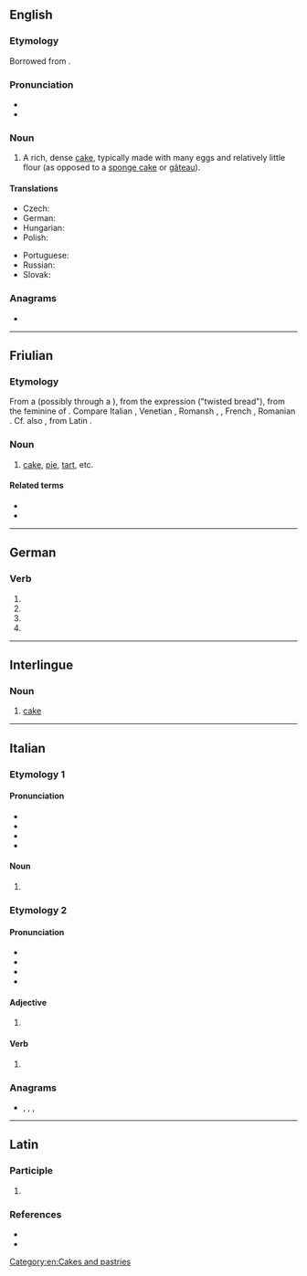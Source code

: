 {{also|Torte|törte|tortë}}
==English==

===Etymology===
Borrowed from {{bor|en|de|Torte|notext=1}}.

===Pronunciation===
* {{IPA|/ˈtɔː(ɹ)t/|lang=en}}
* {{homophones|lang=en|tort|taught|taut}}

===Noun===
{{en-noun}}

# A rich, dense [[cake]], typically made with many eggs and relatively little flour (as opposed to a [[sponge cake]] or [[gâteau]]).

====Translations====
{{trans-top|a rich, dense cake}}
* Czech: {{t+|cs|dort|m}}
* German: {{t+|de|torte}}
* Hungarian: {{t+|hu|torta}}
* Polish: {{t+|pl|tort|m}}
{{trans-mid}}
* Portuguese: {{t+|pt|torta}}
* Russian: {{t+|ru|торт|m}}
* Slovak: {{t-needed|sk}}
{{trans-bottom}}

===Anagrams===
* {{anagrams|en|Otter|Treto|ortet|otter|toret|toter}}

[[Category:en:Cakes and pastries]]

----

==Friulian==

===Etymology===
From a {{inh|fur|LL.|torta}} (possibly through a {{der|fur|VL.||*turta}}), from the expression {{m|la|torta}} {{m|la|panis}} ("twisted bread"), from the feminine of {{der|fur|la|tortus}}. Compare Italian {{m|it|torta}}, Venetian {{m|vec|torta}}, Romansh {{m|rm|turta}}, {{m|rm|tuorta}}, French {{m|fr|tourte}}, Romanian {{m|ro|turtă}}. Cf. also {{m|fur|tuart}}, from Latin {{m|la|tortus}}.

===Noun===
{{fur-noun|f|pl=tortis}}

# [[cake]], [[pie]], [[tart]], etc.

====Related terms====
* {{l|fur|tuart}}
* {{l|fur|stuarzi}}

----

==German==

===Verb===
{{head|de|verb form}}
# {{de-verb form of|torten|1|s|g}}
# {{de-verb form of|torten|1|s|k1}}
# {{de-verb form of|torten|3|s|k1}}
# {{de-verb form of|torten|i|s}}
{{rfc-auto}}

----

==Interlingue==

===Noun===
{{head|ie|noun}}

# [[cake]]

----

==Italian==

===Etymology 1===

====Pronunciation====
* {{IPA|/ˈtor.te/|[ˈt̪or̺t̪e]|lang=it}}
* {{rhymes|orte|lang=it}}
* {{it-stress|tórte}}
* {{hyphenation|lang=it|tor|te}}

====Noun====
{{head|it|noun plural form|g=f-p}}

# {{plural of|torta|lang=it}}

===Etymology 2===

====Pronunciation====
* {{IPA|/ˈtɔr.te/|[ˈt̪ɔr̺t̪e]|lang=it}}
* {{rhymes|ɔrte|lang=it}}
* {{it-stress|tòrte}}
* {{hyphenation|lang=it|tor|te}}

====Adjective====
{{head|it|adjective form}}

# {{feminine plural of|torto|lang=it}}

====Verb====
{{head|it|past participle form}}

# {{feminine plural past participle of|torcere|lang=it|nocat=1}}

===Anagrams===
* {{l|it|retto}}, {{l|it|rotte}}, {{l|it|tetro}}, {{l|it|trote}}

----

==Latin==

===Participle===
{{la-part-form|torte}}

# {{inflection of|tortus||voc|m|s|lang=la}}

===References===
* {{R:L&S}}
* {{R:Gaffiot}}